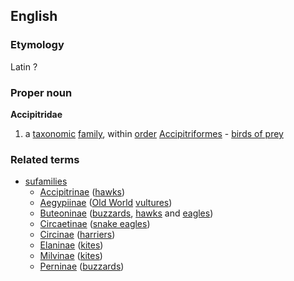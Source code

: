 ==English==
===Etymology===
Latin ?
===Proper noun===
{{wikipedia}}
'''Accipitridae'''
#a [[taxonomic]] [[family]], within [[order]] [[Accipitriformes]] - [[birds of prey]]
===Related terms===
{{wikispecies}}
*[[sufamilies]]
**[[Accipitrinae]] ([[hawk]]s)
**[[Aegypiinae]] ([[Old World]] [[vulture]]s)
**[[Buteoninae]] ([[buzzard]]s, [[hawk]]s and [[eagle]]s)
**[[Circaetinae]] ([[snake eagle]]s)
**[[Circinae]] ([[harrier]]s)
**[[Elaninae]] ([[kite]]s)
**[[Milvinae]] ([[kite]]s)
**[[Perninae]] ([[buzzard]]s)
